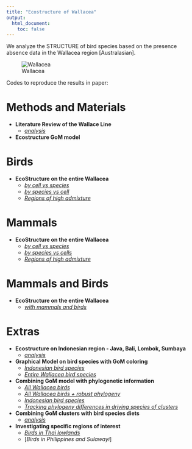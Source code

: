 ```yaml
---
title: "Ecostructure of Wallacea"
output:
  html_document:
    toc: false
---
```


We analyze the STRUCTURE of bird species based on the presence absence data in the Wallacea region [Australasian]. 

![Wallacea](Wallacea_w_seabirds/geostructure_birds_2.png)


Codes to reproduce the results in paper: 

# Methods and Materials

* **Literature Review of the Wallace Line**
    + [*analysis*](literature_review.html)
    
* **Ecostructure GoM model**

# Birds
          
* **EcoStructure on the entire Wallacea**
    + [*by cell vs species*](wallacea_analysis_birds.html)
    + [*by species vs cell*](wallacea_analysis_birds_transpose.html)
    + [*Regions of high admixture*](high_admixture_regions_birds.html)
    
# Mammals

* **EcoStructure on the entire Wallacea**
    + [*by cell vs species*](wallacea_analysis_mammals.html)
    + [*by species vs cells*](wallacea_analysis_mammals_transpose.html)
    + [*Regions of high admixture*](high_admixture_regions_mammals.html)
    
# Mammals and Birds

* **EcoStructure on the entire Wallacea**
    + [*with mammals and birds*](wallacea_analysis_mammals_and_birds.html)


# Extras
          
* **Ecostructure on Indonesian region - Java, Bali, Lombok, Sumbaya**
    + [*analysis*](java_bali_lombok_analysis.html)
    
*  **Graphical Model on bird species with GoM coloring**
    + [*Indonesian bird species*](indonesian_birds_graphs.html)
    + [*Entire Wallacea bird species*](wallacea_birds_graphs.html)
    
*  **Combining GoM model with phylogenetic information**
    + [*All Wallacea birds*](phylogenetic_wallacea.html)
    + [*All Wallacea birds + robust phylogeny*](robust_phylogenetic_wallacea.html)
    + [*Indonesian bird species*](phylogenetic_indonesia.html)
    + [*Tracking phylogeny differences in driving species of clusters*](tracking_phylogenies_wallacea.html)
    
*  **Combining GoM clusters with bird species diets**
    + [*analysis*](wallacea_functional_analysis.html)
    
*  **Investigating specific regions of interest**
    + [*Birds in Thai lowlands*](birds_in_thailand.html)
    + [*Birds in Philippines and Sulawayi*]
    
